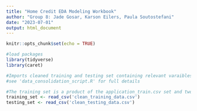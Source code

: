 ```yaml
---
title: "Home Credit EDA Modeling Workbook"
author: "Group 8: Jade Gosar, Karson Eilers, Paula Soutostefani"
date: "2023-07-01"
output: html_document
---
```


```r
knitr::opts_chunk$set(echo = TRUE)
```


```r
#load packages
library(tidyverse)
library(caret)
```


```r
#Imports cleaned training and testing set containing relevant varaibles and no na values
#see 'data_consolidation_script.R' for full details

#The training set is a product of the application_train.csv set and two values from 
training_set <- read_csv('clean_training_data.csv')
testing_set <- read_csv('clean_testing_data.csv')

```


```r


```


```r


```


```r


```



```r


```



```r


```



```r


```


```r


```


```r


```